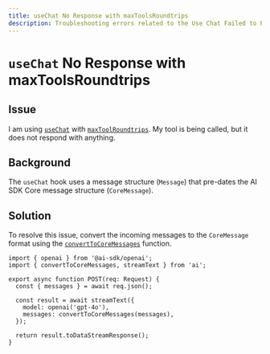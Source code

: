 ```yaml
---
title: useChat No Response with maxToolsRoundtrips
description: Troubleshooting errors related to the Use Chat Failed to Parse Stream error.
---
```


# `useChat` No Response with maxToolsRoundtrips

## Issue

I am using [`useChat`](/docs/reference/ai-sdk-ui/use-chat) with [`maxToolRoundtrips`](/docs/reference/ai-sdk-ui/use-chat#max-tool-roundtrips). My tool is being called, but it does not respond with anything.

## Background

The `useChat` hook uses a message structure (`Message`) that pre-dates the AI SDK Core message structure (`CoreMessage`).

## Solution

To resolve this issue, convert the incoming messages to the `CoreMessage` format using the [`convertToCoreMessages`](/docs/reference/ai-sdk-ui/convert-to-core-messages) function.

```tsx highlight="9"
import { openai } from '@ai-sdk/openai';
import { convertToCoreMessages, streamText } from 'ai';

export async function POST(req: Request) {
  const { messages } = await req.json();

  const result = await streamText({
    model: openai('gpt-4o'),
    messages: convertToCoreMessages(messages),
  });

  return result.toDataStreamResponse();
}
```
